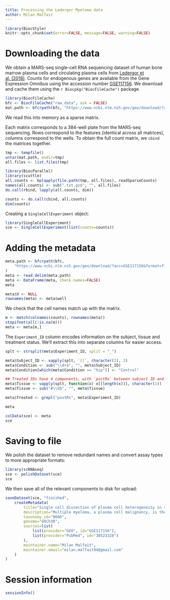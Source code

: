 ```yaml
---
title: Processing the Ledergor Myeloma data
author: Milan Malfait
---
```


```r
library(BiocStyle)
knitr::opts_chunk$set(error=FALSE, message=FALSE, warning=FALSE)
```

# Downloading the data

We obtain a MARS-seq single-cell RNA sequencing dataset of human bone marrow plasma cells and circulating plasma cells from [Ledergor et al. (2018)](https://doi.org/10.1038/s41591-018-0269-2).
Counts for endogenous genes are available from the Gene Expression Omnibus
using the accession number [GSE117156](https://www.ncbi.nlm.nih.gov/geo/query/acc.cgi?acc=GSE117156).
We download and cache them using the `r Biocpkg("BiocFileCache")` package.

```r
library(BiocFileCache)
bfc <- BiocFileCache("raw_data", ask = FALSE)
mat.path <- bfcrpath(bfc, "https://www.ncbi.nlm.nih.gov/geo/download/?acc=GSE117156&format=file")
```

We read this into memory as a sparse matrix.

Each matrix corresponds to a 384-well plate from the MARS-seq sequencing.
Rows correspond to the features (identical across all matrices), columns
correspond to the wells. To obtain the full count matrix, we `cbind` the
matrices together.

```r
tmp <- tempfile()
untar(mat.path, exdir=tmp)
all.files <- list.files(tmp)

library(BiocParallel)
library(scuttle)
all.counts <- bplapply(file.path(tmp, all.files), readSparseCounts)
names(all.counts) <- sub(".txt.gz$", "", all.files)
do.call(rbind, lapply(all.counts, dim))

counts <- do.call(cbind, all.counts)
dim(counts)
```

Creating a `SingleCellExperiment` object:

```r
library(SingleCellExperiment)
sce <- SingleCellExperiment(list(counts=counts))
```

# Adding the metadata

```r
meta.path <- bfcrpath(bfc,
    "https://www.ncbi.nlm.nih.gov/geo/download/?acc=GSE117156&format=file&file=GSE117156%5Fmetadata%2Etxt%2Egz"
)
meta <- read.delim(meta.path)
meta <- DataFrame(meta, check.names=FALSE)
meta

meta$X <- NULL
rownames(meta) <- meta$well
```

We check that the cell names match up with the matrix.

```r
m <- match(colnames(counts), rownames(meta))
stopifnot(all(!is.na(m)))
meta <- meta[m,]
```

The `Experiment_ID` column encodes information on the subject, tissue and
treatment status. We'll extract this into separate columns for easier access.

```r
splt <- strsplit(meta$Experiment_ID, split = "_")

meta$Subject_ID <- vapply(splt, `[[`, character(1), 2)
meta$Condition <- sub("\\d+$", "", meta$Subject_ID)
meta$Condition[which(meta$Condition == "hip")] <- "Control"

## Treated IDs have 4 components, with `postRx` between subject ID and tissue
meta$Tissue <- vapply(splt, function(x) x[[length(x)]], character(1))
meta$Tissue <- sub("#\\d$", "", meta$Tissue)

meta$Treated <- grepl("postRx", meta$Experiment_ID)

meta
```

```r
colData(sce) <- meta
sce
```

# Saving to file 

We polish the dataset to remove redundant names and convert assay types to more appropriate formats:

```r
library(scRNAseq)
sce <- polishDataset(sce)
sce
```

We then save all of the relevant components to disk for upload:

```r
saveDataset(sce, "finished",
    createMetadata(
        title="Single cell dissection of plasma cell heterogeneity in symptomatic and asymptomatic myeloma",
        description="Multiple myeloma, a plasma cell malignancy, is the second most common blood cancer. Despite extensive research, disease heterogeneity is poorly characterized, hampering efforts for early diagnosis and improved treatments. Here, we apply single cell RNA sequencing to study the heterogeneity of 40 individuals along the multiple myeloma progression spectrum, including 11 healthy controls, demonstrating high interindividual variability that can be explained by expression of known multiple myeloma drivers and additional putative factors. We identify extensive subclonal structures for 10 of 29 individuals with multiple myeloma. In asymptomatic individuals with early disease and in those with minimal residual disease post-treatment, we detect rare tumor plasma cells with molecular characteristics similar to those of active myeloma, with possible implications for personalized therapies. Single cell analysis of rare circulating tumor cells allows for accurate liquid biopsy and detection of malignant plasma cells, which reflect bone marrow disease. Our work establishes single cell RNA sequencing for dissecting blood malignancies and devising detailed molecular characterization of tumor cells in symptomatic and asymptomatic patients.",
        taxonomy.id="9606",
        genome="GRCh38",
        sources=list(
            list(provider="GEO", id="GSE117156"),
            list(provider="PubMed", id="30523328")
        ),
        maintainer.name="Milan Malfait",
        maintainer.email="milan.malfait94@gmail.com"
    )
)
```

# Session information

```r
sessionInfo()
```
